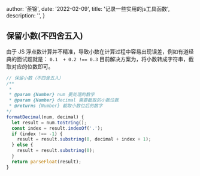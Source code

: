 
  author: '荼锦',
  date: '2022-02-09',
  title: '记录一些实用的js工具函数',
  description:
    '',
}


## 保留小数(不四舍五入)

由于 JS 浮点数计算并不精准，导致小数在计算过程中容易出现误差，例如有道经典的面试题就是：
`0.1  + 0.2 !== 0.3`
目前解决方案为，将小数转成字符串，截取对应的位数即可。

```javascript
// 保留小数（不四舍五入）
/**
 *
 * @param {Number} num 要处理的数字
 * @param {Number} decimal 需要截取的小数位数
 * @returns {Number} 截取小数位后的数字
*/
formatDecimal(num, decimal) {
  let result = num.toString();
  const index = result.indexOf('.');
  if (index !== -1) {
    result = result.substring(0, decimal + index + 1);
  } else {
    result = result.substring(0);
  }
  return parseFloat(result);
}
```
